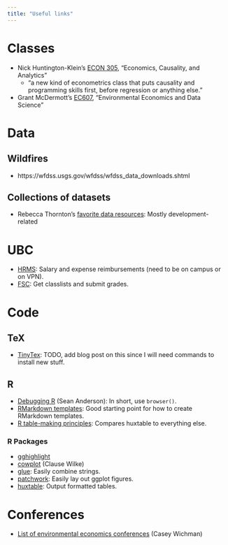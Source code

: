 ```yaml
---
title: "Useful links"
---
```


# Classes
- Nick Huntington-Klein's [ECON 305](http://nickchk.com/econ305.html), "Economics, Causality, and Analytics"
  - "a new kind of econometrics class that puts causality and programming skills first, before regression or anything else."
- Grant McDermott's [EC607](https://github.com/uo-ec607/lectures), "Environmental Economics and Data Science"
  
  
# Data

## Wildfires

- https://wfdss.usgs.gov/wfdss/wfdss_data_downloads.shtml

## Collections of datasets

- Rebecca Thornton's [favorite data resources](https://www.rebeccathornton.net/my-favorite-data-resources/): Mostly development-related

# UBC

- [HRMS](https://paprod.adm.ubc.ca:8443/psp/paprod/EMPLOYEE/EMPL/h/?tab=PAPP_GUEST): Salary and expense reimbursements (need to be on campus or on VPN).
- [FSC](https://ssc.adm.ubc.ca/fsc/secure/home): Get classlists and submit grades.

# Code

## TeX

- [TinyTex](https://yihui.name/tinytex/): TODO, add blog post on this since I will need commands to install new stuff.

## R

- [Debugging R]([https://seananderson.ca/2013/08/23/debugging-r/]) (Sean Anderson): In short, use `browser()`.
- [RMarkdown templates](https://bookdown.org/yihui/rmarkdown/document-templates.html#): Good starting point for how to create RMarkdown templates.
- [R table-making principles](https://hughjonesd.github.io/huxtable/design-principles.html): Compares huxtable to everything else.

### R Packages
- [gghighlight](https://cran.r-project.org/web/packages/gghighlight/vignettes/gghighlight.html)
- [cowplot](https://github.com/wilkelab/cowplot) (Clause Wilke)
- [glue](https://github.com/tidyverse/glue): Easily combine strings.
- [patchwork](https://github.com/thomasp85/patchwork): Easily lay out ggplot figures.
- [huxtable](https://hughjonesd.github.io/huxtable/huxtable.html): Output formatted tables.

# Conferences 

- [List of environmental economics conferences](http://caseyjwichman.com/resources/) (Casey Wichman)